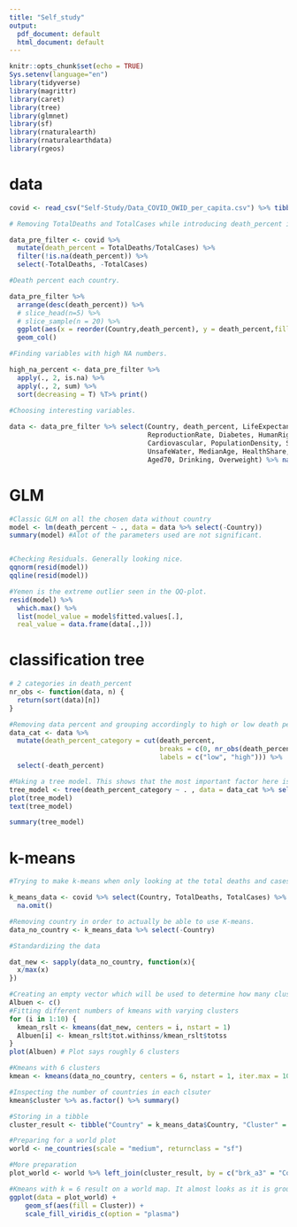 ```yaml
---
title: "Self_study"
output:
  pdf_document: default
  html_document: default
---
```


```r
knitr::opts_chunk$set(echo = TRUE)
Sys.setenv(language="en")
library(tidyverse)
library(magrittr)
library(caret)
library(tree)
library(glmnet)
library(sf)
library(rnaturalearth)
library(rnaturalearthdata)
library(rgeos)
```



# data

```r
covid <- read_csv("Self-Study/Data_COVID_OWID_per_capita.csv") %>% tibble()  #Reading the data into a tibble

# Removing TotalDeaths and TotalCases while introducing death_percent instead

data_pre_filter <- covid %>% 
  mutate(death_percent = TotalDeaths/TotalCases) %>% 
  filter(!is.na(death_percent)) %>% 
  select(-TotalDeaths, -TotalCases) 

#Death percent each country.

data_pre_filter %>%
  arrange(desc(death_percent)) %>% 
  # slice_head(n=5) %>% 
  # slice_sample(n = 20) %>%
  ggplot(aes(x = reorder(Country,death_percent), y = death_percent,fill = death_percent)) +
  geom_col()  

#Finding variables with high NA numbers.

high_na_percent <- data_pre_filter %>%
  apply(., 2, is.na) %>%
  apply(., 2, sum) %>%
  sort(decreasing = T) %T>% print()

#Choosing interesting variables. 
 
data <- data_pre_filter %>% select(Country, death_percent, LifeExpectancy, Literacy, Population,
                                   ReproductionRate, Diabetes, HumanRights,
                                   Cardiovascular, PopulationDensity, Sanitation,
                                   UnsafeWater, MedianAge, HealthShare, SmokeDaily,
                                   Aged70, Drinking, Overweight) %>% na.omit()
```

# GLM

```r

#Classic GLM on all the chosen data without country 
model <- lm(death_percent ~ ., data = data %>% select(-Country))
summary(model) #Alot of the parameters used are not significant.


#Checking Residuals. Generally looking nice.
qqnorm(resid(model))
qqline(resid(model))

#Yemen is the extreme outlier seen in the QQ-plot.
resid(model) %>%
  which.max() %>%
  list(model_value = model$fitted.values[.],
  real_value = data.frame(data[.,]))


```


# classification tree

```r

# 2 categories in death_percent
nr_obs <- function(data, n) {
  return(sort(data)[n])
}

#Removing data percent and grouping accordingly to high or low death percent
data_cat <- data %>% 
  mutate(death_percent_category = cut(death_percent,
                                      breaks = c(0, nr_obs(death_percent, 25), max(death_percent)),
                                      labels = c("low", "high"))) %>% 
  select(-death_percent)

#Making a tree model. This shows that the most important factor here is the population. 
tree_model <- tree(death_percent_category ~ . , data = data_cat %>% select(-Country))
plot(tree_model)
text(tree_model)

summary(tree_model)


```

# k-means

```r

#Trying to make k-means when only looking at the total deaths and cases for each country. 

k_means_data <- covid %>% select(Country, TotalDeaths, TotalCases) %>% 
  na.omit()

#Removing country in order to actually be able to use K-means. 
data_no_country <- k_means_data %>% select(-Country)

#Standardizing the data 

dat_new <- sapply(data_no_country, function(x){
  x/max(x)
})

#Creating an empty vector which will be used to determine how many clusters we will use
Albuen <- c()
#Fitting different numbers of kmeans with varying clusters
for (i in 1:10) {
  kmean_rslt <- kmeans(dat_new, centers = i, nstart = 1)
  Albuen[i] <- kmean_rslt$tot.withinss/kmean_rslt$totss
}
plot(Albuen) # Plot says roughly 6 clusters

#Kmeans with 6 clusters
kmean <- kmeans(data_no_country, centers = 6, nstart = 1, iter.max = 10)

#Inspecting the number of countries in each clsuter
kmean$cluster %>% as.factor() %>% summary()

#Storing in a tibble
cluster_result <- tibble("Country" = k_means_data$Country, "Cluster" = kmean$cluster)

#Preparing for a world plot
world <- ne_countries(scale = "medium", returnclass = "sf")

#More preparation
plot_world <- world %>% left_join(cluster_result, by = c("brk_a3" = "Country"))

#Kmeans with k = 6 result on a world map. It almost looks as it is grouped by continent
ggplot(data = plot_world) +
    geom_sf(aes(fill = Cluster)) +
    scale_fill_viridis_c(option = "plasma")
```



